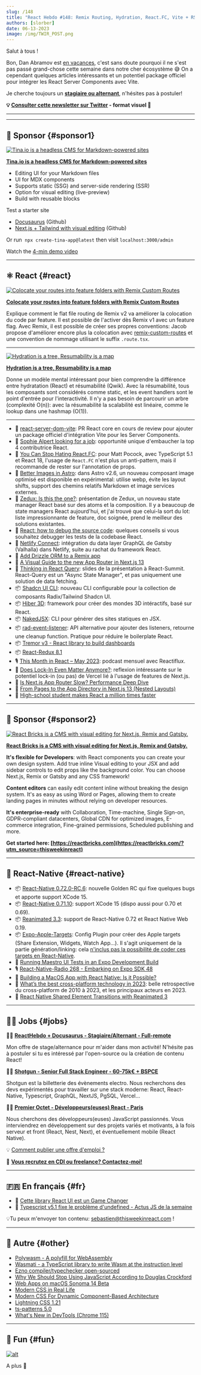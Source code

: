 ```yaml
---
slug: /148
title: "React Hebdo #148: Remix Routing, Hydration, React.FC, Vite + RSC, Zedux, Astro, Tremor, Valhalla, Reanimated, Expo-Apple-Targets, XCode 15..."
authors: [slorber]
date: 06-13-2023
image: /img/TWIR_POST.png
---
```


Salut à tous !

Bon, Dan Abramov est [en vacances](https://twitter.com/dan_abramov/status/1666459095979753477), c'est sans doute pourquoi il ne s'est pas passé grand-chose cette semaine dans notre cher écosystème 😅 On a cependant quelques articles intéressants et un potentiel package officiel pour intégrer les React Server Components avec Vite.

Je cherche toujours un [**stagiaire ou alternant**](https://gist.github.com/slorber/2f98ba706718d95590242aff6fedf955), n'hésites pas à postuler!

<!-- truncate -->

**💡 [Consulter cette newsletter sur Twitter](https://slo.im/thread) - format visuel 🎨**

---


<Support />

---

## 💸 Sponsor {#sponsor1}

[![Tina.io is a headless CMS for Markdown-powered sites](/emails/issues/140/tinacms.jpg)](https://tina.io/?utm_source=newsletter&utm_term=this-week-in-react)

**[Tina.io is a headless CMS for Markdown-powered sites](https://tina.io/?utm_source=newsletter&utm_term=this-week-in-react)**

- Editing UI for your Markdown files
- UI for MDX components
- Supports static (SSG) and server-side rendering (SSR)
- Option for visual editing (live-preview)
- Build with reusable blocks

Test a starter site

- [Docusaurus](https://github.com/tinacms/tinasaurus) (Github)
- [Next.js + Tailwind with visual editing](https://github.com/tinacms/tina-cloud-starter) (Github)

Or run  `npx create-tina-app@latest` then visit `localhost:3000/admin`

Watch the [4-min demo video](https://www.youtube.com/watch?v=zRkeKSZjlyw)

---

## ⚛️ React {#react}

[![Colocate your routes into feature folders with Remix Custom Routes](/emails/issues/148/remix-routing.jpg)](https://www.jacobparis.com/content/remix-custom-routes)

**[Colocate your routes into feature folders with Remix Custom Routes](https://www.jacobparis.com/content/remix-custom-routes)**

Explique comment le flat file routing de Remix v2 va améliorer la colocation du code par feature. Il est possible de l'activer dès Remix v1 avec un feature flag. Avec Remix, il est possible de créer ses propres conventions: Jacob propose d'améliorer encore plus la colocation avec [remix-custom-routes](https://github.com/jacobparis-insiders/remix-custom-routes) et une convention de nommage utilisant le suffix `.route.tsx`.

---

[![Hydration is a tree, Resumability is a map](/emails/issues/148/hydration.jpg)](https://www.builder.io/blog/hydration-tree-resumability-map)

**[Hydration is a tree, Resumability is a map](https://www.builder.io/blog/hydration-tree-resumability-map)**

Donne un modèle mental intéressant pour bien comprendre la différence entre hydratation (React) et résumabilité (Qwik). Avec la résumabilité, tous les composants sont considérés comme static, et les event handlers sont le point d'entrée pour l'interactivité. Il n'y a pas besoin de parcourir un arbre (complexité O(n)): avec la résumabilité la scalabilité est linéaire, comme le lookup dans une hashmap (O(1)).

---

- 👀 [react-server-dom-vite](https://twitter.com/nkSaraf98/status/1667934636297650179): PR React core en cours de review pour ajouter un package officiel d'intégration Vite pour les Server Components.
- 👤 [Sophie Alpert looking for a job](https://twitter.com/sebastienlorber/status/1668562588781748224): opportunité unique d'embaucher la top 4 contributrice React.
- 📜 [You Can Stop Hating React.FC](https://www.totaltypescript.com/you-can-stop-hating-react-fc): pour Matt Pocock, avec TypeScript 5.1 et React 18, l'usage de `React.FC` n'est plus un anti-pattern, mais il recommande de rester sur l'annotation de props.
- 📜 [Better Images in Astro](https://astro.build/blog/images/): dans Astro v2.6, un nouveau composant image optimisé est disponible en expérimental: utilise webp, évite les layout shifts, support des chemins relatifs Markdown et image services externes.
- 📜 [Zedux: Is this the one?](https://omnistac.github.io/zedux/blog/zedux-is-this-the-one): présentation de Zedux, un nouveau state manager React basé sur des atoms et la composition. Il y a beaucoup de state managers React aujourd'hui, et j'ai trouvé que celui-la sort du lot: liste impressionnante de feature, doc soignée, prend le meilleur des solutions existantes.
- 📜 [React: how to debug the source code](https://andreigatej.dev/blog/react-debugging-the-source-code/): quelques conseils si vous souhaitez debugger les tests de la codebase React.
- 📜 [Netlify Connect](https://twitter.com/ascorbic/status/1668586011117465600): intégration du data layer GraphQL de Gatsby (Valhalla) dans Netlify, suite au rachat du framework React.
- 📜 [Add Drizzle ORM to a Remix app](https://www.jacobparis.com/content/remix-drizzle)
- 📜 [A Visual Guide to the new App Router in Next.js 13](https://www.builder.io/blog/next-13-app-router)
- 🔗 [Thinking in React Query](https://tkdodo.eu/blog/thinking-in-react-query): slides de la présentation à React-Summit. React-Query est un "Async State Manager", et pas uniquement une solution de data fetching.
- 📦 [Shadcn UI CLI](https://twitter.com/shadcn/status/1666861850091458560): nouveau CLI configurable pour la collection de composants Radix/Tailwind Shadcn UI.
- 📦 [Hiber 3D](https://hiberworld.com/developer): framework pour créer des mondes 3D intéractifs, basé sur React.
- 📦 [NakedJSX](https://nakedjsx.org/): CLI pour générer des sites statiques en JSX.
- 📦 [rad-event-listener](https://github.com/JLarky/rad-event-listener): API alternative pour ajouter des listeners, retourne une cleanup function. Pratique pour réduire le boilerplate React.
- 📦 [Tremor v3 - React library to build dashboards](https://twitter.com/tremorlabs/status/1666706183409860610)
- 📦 [React-Redux 8.1](https://github.com/reduxjs/react-redux/releases/tag/v8.1.0)
- 🎙️ [This Month in React – May 2023](https://podcasters.spotify.com/pod/show/reactiflux/episodes/This-Month-in-React--May-2023-e25flvh): podcast mensuel avec Reactiflux.
- 🎥 [Does Lock-In Even Matter Anymore?](https://www.youtube.com/watch?v=rtgjFEJaFI8): reflexion intéressante sur le potentiel lock-in (ou pas) de Vercel lié à l'usage de features de Next.js.
- 🎥 [Is Next.js App Router Slow? Performance Deep Dive](https://www.youtube.com/watch?v=HbUDiNlU6Yw)
- 🎥 [From Pages to the App Directory in Next.js 13 (Nested Layouts)](https://www.youtube.com/watch?v=QkntFWb_V8k)
- 🎥 [High-school student makes React a million times faster](https://www.youtube.com/watch?v=VkezQMb1DHw)

<SubscribeFormEmbed placement="middle" />

---

## 💸 Sponsor {#sponsor2}

[![React Bricks is a CMS with visual editing for Next.js, Remix and Gatsby.](/emails/issues/148/reactbricks.png)](https://reactbricks.com/?utm_source=thisweekinreact)

**[React Bricks is a CMS with visual editing for Next.js, Remix and Gatsby.](https://reactbricks.com/?utm_source=thisweekinreact)**

**It's flexible for Developers**: with React components you can create your own design system. Add true inline Visual editing to your JSX and add sidebar controls to edit props like the background color. You can choose Next.js, Remix or Gatsby and any CSS framework!

**Content editors** can easily edit content inline without breaking the design system. It's as easy as using Word or Pages, allowing them to create landing pages in minutes without relying on developer resources.

**It's enterprise-ready** with Collaboration, Time-machine, Single Sign-on, GDPR-compliant datacenters, Global CDN for optimized images, E-commerce integration, Fine-grained permissions, Scheduled publishing and more.

**Get started here: [https://reactbricks.com](https://reactbricks.com/?utm_source=thisweekinreact)**

---

## 📱 React-Native {#react-native}

- 📦 [React-Native 0.72.0-RC.6](https://github.com/facebook/react-native/releases/tag/v0.72.0-rc.6): nouvelle Golden RC qui fixe quelques bugs et apporte support XCode 15.
- 📦 [React-Native 0.71.10](https://github.com/facebook/react-native/releases/tag/v0.71.10): support XCode 15 (dispo aussi pour 0.70 et 0.69).
- 📦 [Reanimated 3.3](https://twitter.com/swmansion/status/1668640779923849216): support de React-Native 0.72 et React Native Web 0.19.
- 📦 [Expo-Apple-Targets](https://github.com/EvanBacon/expo-apple-targets): Config Plugin pour créer des Apple targets (Share Extension, Widgets, Watch App...). Il s'agit uniquement de la partie génération/linking: cela [n'inclus pas la possibilité de coder ces targets en React-Native](https://twitter.com/Baconbrix/status/1668001651922223104).
- 📜 [Running Maestro UI Tests in an Expo Development Build](https://blog.mobile.dev/running-maestro-ui-tests-in-an-expo-development-builds-1ca443ab2a30)
- 🎙️ [React-Native-Radio 268 - Embarking on Expo SDK 48](https://reactnativeradio.com/episodes/rnr-268-embarking-on-expo-sdk-48)
- 🎥 [Building a MacOS App with React Native: Is it Possible?](https://www.youtube.com/watch?v=xkYy_6kje9E)
- 🎥 [What’s the best cross-platform technology in 2023](https://www.youtube.com/watch?v=lYfgGgJgHB0): belle retrospective du cross-platform de 2010 à 2023, et les principaux acteurs en 2023.
- 🎥 [React Native Shared Element Transitions with Reanimated 3](https://www.youtube.com/watch?v=tsleLxbvxe0)

---

## 🧑‍💻 Jobs {#jobs}

🧑‍💼 [**ReactHebdo + Docusaurus - Stagiaire/Alternant - Full-remote**](https://gist.github.com/slorber/2f98ba706718d95590242aff6fedf955)

Mon offre de stage/alternance pour m'aider dans mon activité! N'hésite pas à postuler si tu es intéressé par l'open-source ou la création de contenu React!

🧑‍💼 [**Shotgun - Senior Full Stack Engineer - 60-75k€ + BSPCE**](https://shotgun.teamtailor.com/jobs/1981578-senior-full-stack-engineer)

Shotgun est la billetterie des évènements electro. Nous recherchons des devs expérimentés pour travailler sur une stack moderne: React, React-Native, Typescript, GraphQL, NextJS, PgSQL, Vercel...

🧑‍💼 [**Premier Octet - Développeurs(euses) React - Paris**](https://www.premieroctet.com/jobs)

Nous cherchons des développeurs(euses) JavaScript passionnés. Vous interviendrez en développement sur des projets variés et motivants, à la fois serveur et front (React, Nest, Next), et éventuellement mobile (React Native).

💡 [Comment publier une offre d'emploi ?](https://thisweekinreact.com/fr/sponsor)

🏢 **[Vous recrutez en CDI ou freelance? Contactez-moi!](https://qq4ph6n1rk0.typeform.com/to/qjSZ38dQ#email={{subscriber.email_address}})**

---

## 🇫🇷 En français {#fr}

- 🎥 [Cette library React UI est un Game Changer](https://www.youtube.com/watch?v=IXAw4YbSDhw)
- 🎥 [Typescript v5.1 fixe le problème d'undefined - Actus JS de la semaine](https://www.youtube.com/watch?v=OmGICbHLOzU)

💡Tu peux m'envoyer ton contenu: [sebastien@thisweekinreact.com](mailto:sebastien@thisweekinreact.com?subject=Contenu%20en%20fran%C3%A7ais) !

---

## 🔀 Autre {#other}

- [Polywasm - A polyfill for WebAssembly](https://github.com/evanw/polywasm)
- [Wasmati - a TypeScript library to write Wasm at the instruction level](https://www.zksecurity.xyz/blog/posts/wasmati/)
- [Ezno compiler/typechecker open-sourced](https://github.com/kaleidawave/ezno/discussions/21)
- [Why We Should Stop Using JavaScript According to Douglas Crockford](https://www.youtube.com/watch?v=lc5Np9OqDHU)
- [Web Apps on macOS Sonoma 14 Beta](https://blog.tomayac.com/2023/06/07/web-apps-on-macos-sonoma-14-beta/)
- [Modern CSS in Real Life](https://chriscoyier.net/2023/06/06/modern-css-in-real-life/)
- [Modern CSS For Dynamic Component-Based Architecture](https://moderncss.dev/modern-css-for-dynamic-component-based-architecture/)
- [Lightning CSS 1.21](https://twitter.com/devongovett/status/1666476856990908416)
- [ts-patterns 5.0](https://github.com/gvergnaud/ts-pattern/releases/tag/v5.0.0)
- [What's New in DevTools (Chrome 115)](https://developer.chrome.com/blog/new-in-devtools-115/)

---

## 🤭 Fun {#fun}

[![alt](/emails/issues/148/meme.jpg)](https://twitter.com/adamwathan/status/1666939669311901696)

A plus 👋
